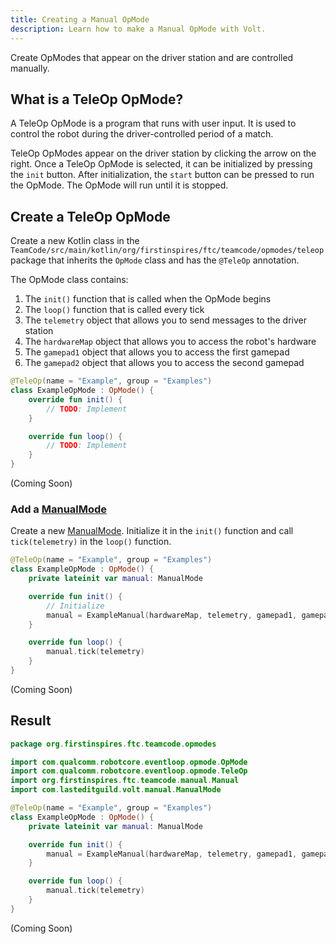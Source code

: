 ```yaml
---
title: Creating a Manual OpMode
description: Learn how to make a Manual OpMode with Volt.
---
```



Create OpModes that appear on the driver station and are controlled manually.

## What is a TeleOp OpMode?

A TeleOp OpMode is a program that runs with user input.
It is used to control the robot during the driver-controlled period of a match.

TeleOp OpModes appear on the driver station by clicking the arrow on the right.
Once a TeleOp OpMode is selected, it can be initialized by pressing the `init` button.
After initialization, the `start` button can be pressed to run the OpMode.
The OpMode will run until it is stopped.

## Create a TeleOp OpMode

Create a new Kotlin class in the `TeamCode/src/main/kotlin/org/firstinspires/ftc/teamcode/opmodes/teleop` package
that inherits the `OpMode` class
and has the `@TeleOp` annotation.

The OpMode class contains:

1. The `init()` function that is called when the OpMode begins
2. The `loop()` function that is called every tick
3. The `telemetry` object that allows you to send messages to the driver station
4. The `hardwareMap` object that allows you to access the robot's hardware
5. The `gamepad1` object that allows you to access the first gamepad
6. The `gamepad2` object that allows you to access the second gamepad

<Tabs>

<TabItem label="Kotlin">

```kotlin {1} "OpMode"
@TeleOp(name = "Example", group = "Examples")
class ExampleOpMode : OpMode() {
	override fun init() {
		// TODO: Implement
	}

	override fun loop() {
		// TODO: Implement
	}
}
```

</TabItem>

<TabItem label="Java">

(Coming Soon)

</TabItem>

</Tabs>

### Add a [ManualMode](../../api/Volt/com.lasteditguild.volt.manual/-manual-mode)

Create a new [ManualMode](../../api/Volt/com.lasteditguild.volt.manual/-manual-mode).
Initialize it in the `init()` function and call `tick(telemetry)` in the `loop()` function.

<Tabs>

<TabItem label="Kotlin">

```kotlin {3} {6-7} {11}
@TeleOp(name = "Example", group = "Examples")
class ExampleOpMode : OpMode() {
    private lateinit var manual: ManualMode

    override fun init() {
        // Initialize
        manual = ExampleManual(hardwareMap, telemetry, gamepad1, gamepad2)
    }

    override fun loop() {
        manual.tick(telemetry)
    }
}
```

</TabItem>

<TabItem label="Java">

(Coming Soon)

</TabItem>

</Tabs>

## Result

<Tabs>

<TabItem label="Kotlin">

```kotlin
package org.firstinspires.ftc.teamcode.opmodes

import com.qualcomm.robotcore.eventloop.opmode.OpMode
import com.qualcomm.robotcore.eventloop.opmode.TeleOp
import org.firstinspires.ftc.teamcode.manual.Manual
import com.lasteditguild.volt.manual.ManualMode

@TeleOp(name = "Example", group = "Examples")
class ExampleOpMode : OpMode() {
    private lateinit var manual: ManualMode

    override fun init() {
        manual = ExampleManual(hardwareMap, telemetry, gamepad1, gamepad2)
    }

    override fun loop() {
        manual.tick(telemetry)
    }
}
```

</TabItem>

<TabItem label="Java">

(Coming Soon)

</TabItem>

</Tabs>
